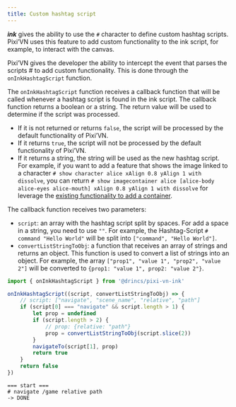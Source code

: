 ```yaml
---
title: Custom hashtag script
---
```


***ink*** gives the ability to use the `#` character to define custom hashtag scripts. Pixi’VN uses this feature to add custom functionality to the ink script, for example, to interact with the canvas.

Pixi’VN gives the developer the ability to intercept the event that parses the scripts # to add custom functionality. This is done through the `onInkHashtagScript` function.

The `onInkHashtagScript` function receives a callback function that will be called whenever a hashtag script is found in the ink script. The callback function returns a boolean or a string. The return value will be used to determine if the script was processed.

* If it is not returned or returns `false`, the script will be processed by the default functionality of Pixi’VN.
* If it returns `true`, the script will not be processed by the default functionality of Pixi’VN.
* If it returns a string, the string will be used as the new hashtag script. For example, if you want to add a feature that shows the image linked to a character `# show character alice xAlign 0.8 yAlign 1 with dissolve`, you can return `# show imagecontainer alice [alice-body alice-eyes alice-mouth] xAlign 0.8 yAlign 1 with dissolve` for leverage the [existing functionality to add a container](/ink/ink-canvas.md#show-a-image-container-in-ink).

The callback function receives two parameters:

* `script`: an array with the hashtag script split by spaces. For add a space in a string, you need to use `""`. For example, the Hashtag-Script `# command "Hello World"` will be split into `["command", "Hello World"]`.
* `convertListStringToObj`: a function that receives an array of strings and returns an object. This function is used to convert a list of strings into an object. For example, the array `["prop1", "value 1", "prop2", "value 2"]` will be converted to `{prop1: "value 1", prop2: "value 2"}`.

```ts tab="main.ts"
import { onInkHashtagScript } from '@drincs/pixi-vn-ink'

onInkHashtagScript((script, convertListStringToObj) => {
    // script: ["navigate", "scene_name", "relative", "path"]
    if (script[0] === "navigate" && script.length > 1) {
        let prop = undefined
        if (script.length > 2) {
            // prop: {relative: "path"}
            prop = convertListStringToObj(script.slice(2))
        }
        navigateTo(script[1], prop)
        return true
    }
    return false
})
```

```ink tab="ink/start.ink"
=== start ===
# navigate /game relative path
-> DONE
```
